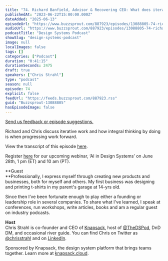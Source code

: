 ```yaml
---
title: "74. Richard Banfield, Advisor & Recovering CEO: What does iterative work look like in design systems?"
publishedAt: "2023-06-22T15:00:00.000Z"
dateAdded: "2025-06-13"
episodeUrl: "https://www.buzzsprout.com/887923/episodes/13088805-74-richard-banfield-advisor-recovering-ceo-what-does-iterative-work-look-like-in-design-systems.mp3"
audioUrl: "https://www.buzzsprout.com/887923/episodes/13088805-74-richard-banfield-advisor-recovering-ceo-what-does-iterative-work-look-like-in-design-systems.mp3"
podcastTitle: "Design Systems Podcast"
showSlug: "design-systems-podcast"
image: null
localImages: false
tags: []
categories: ["Podcast"]
duration: "0:41:15"
durationSeconds: 2475
draft: true
speakers: ["Chris Strahl"]
type: "podcast"
season: null
episode: 74
explicit: false
feedUrl: "https://feeds.buzzsprout.com/887923.rss"
guid: "Buzzsprout-13088805"
hasEpisodeImage: false
---
```

[Send us feedback or episode suggestions.](https://www.buzzsprout.com/twilio/text_messages/887923/open_sms)

Richard and Chris discuss iterative work and how integral thinking by doing is when progressing work forward.   
  
View the transcript of this episode [here](https://docs.google.com/document/d/1a5KB1JJmZXK5Gb3mwdZtkk1n3T2IFqHX/edit).  
  
Register [here](https://knapsack-cloud.zoom.us/webinar/register/WN_kNYeU6p1TWmlMbdA8sVexA) for our upcoming webinar, ‘AI in Design Systems’ on June 28th, 1 pm (ET) and 10 am (PT).  
  
**Guest  
**Professionally, I express myself through creating new products and businesses, both for myself and others. My first business was designing and printing t-shirts in my parent's garage at 14-yrs old.  
  
Since then I’ve been fortunate enough to play either a founding or leadership role in several companies. To share what I've learned, I speak at conferences, run workshops, write articles, books and am a regular guest on industry podcasts.  
  
**Host**  
Chris Strahl is co-founder and CEO of [Knapsack](https://www.knapsack.cloud/), host of [@TheDSPod](https://twitter.com/thedspod), DnD DM, and occasional river guide. You can find Chris on Twitter as [@chrisstrahl](https://twitter.com/chrisstrahl) and on [LinkedIn](https://www.linkedin.com/in/chrisstrahl/).  
  
Sponsored by Knapsack, the design system platform that brings teams together. Learn more at [knapsack.cloud](https://www.knapsack.cloud/?utm_source=podcast).
